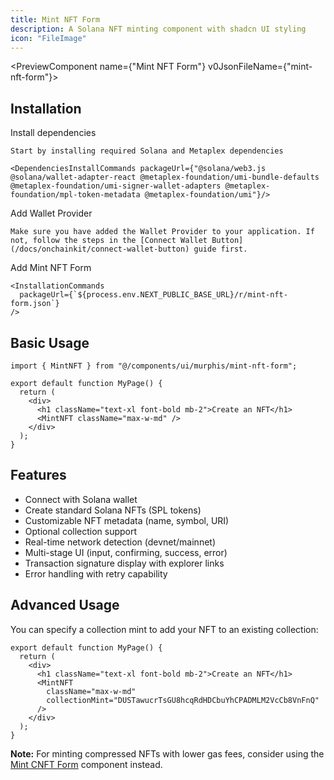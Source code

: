 ```yaml
---
title: Mint NFT Form
description: A Solana NFT minting component with shadcn UI styling
icon: "FileImage"
---
```



<PreviewComponent name={"Mint NFT Form"} v0JsonFileName={"mint-nft-form"}>
  <MintNFT className="max-w-md" />
</PreviewComponent>

## Installation

<Steps>
  <Step>
    Install dependencies

    Start by installing required Solana and Metaplex dependencies

    <DependenciesInstallCommands packageUrl={"@solana/web3.js @solana/wallet-adapter-react @metaplex-foundation/umi-bundle-defaults @metaplex-foundation/umi-signer-wallet-adapters @metaplex-foundation/mpl-token-metadata @metaplex-foundation/umi"}/>

  </Step>

  <Step>
    Add Wallet Provider

    Make sure you have added the Wallet Provider to your application. If not, follow the steps in the [Connect Wallet Button](/docs/onchainkit/connect-wallet-button) guide first.

  </Step>

  <Step>
    Add Mint NFT Form

    <InstallationCommands
      packageUrl={`${process.env.NEXT_PUBLIC_BASE_URL}/r/mint-nft-form.json`}
    />

  </Step>
</Steps>

## Basic Usage

```tsx
import { MintNFT } from "@/components/ui/murphis/mint-nft-form";
```

```tsx
export default function MyPage() {
  return (
    <div>
      <h1 className="text-xl font-bold mb-2">Create an NFT</h1>
      <MintNFT className="max-w-md" />
    </div>
  );
}
```

## Features

- Connect with Solana wallet
- Create standard Solana NFTs (SPL tokens)
- Customizable NFT metadata (name, symbol, URI)
- Optional collection support
- Real-time network detection (devnet/mainnet)
- Multi-stage UI (input, confirming, success, error)
- Transaction signature display with explorer links
- Error handling with retry capability

## Advanced Usage

You can specify a collection mint to add your NFT to an existing collection:

```tsx
export default function MyPage() {
  return (
    <div>
      <h1 className="text-xl font-bold mb-2">Create an NFT</h1>
      <MintNFT 
        className="max-w-md"
        collectionMint="DUSTawucrTsGU8hcqRdHDCbuYhCPADMLM2VcCb8VnFnQ" 
      />
    </div>
  );
}
```

**Note:** For minting compressed NFTs with lower gas fees, consider using the [Mint CNFT Form](/docs/onchainkit/mint-cnft-form) component instead.
